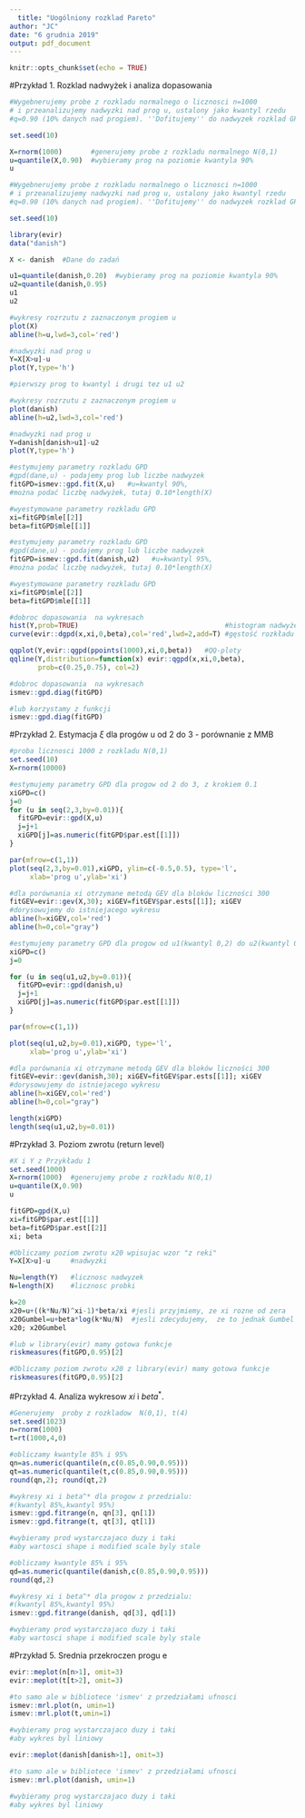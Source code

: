 ```yaml
---
  title: "Uogólniony rozklad Pareto"
author: "JC"
date: "6 grudnia 2019"
output: pdf_document
---
```

  
  ```r
knitr::opts_chunk$set(echo = TRUE)
```


#Przykład 1. Rozklad nadwyżek i analiza dopasowania


```r
#Wygebnerujemy probe z rozkladu normalnego o licznosci n=1000
# i przeanalizujemy nadwyzki nad prog u, ustalony jako kwantyl rzedu
#q=0.90 (10% danych nad progiem). ''Dofitujemy'' do nadwyzek rozklad GPD.

set.seed(10)

X=rnorm(1000)       #generujemy probe z rozkladu normalnego N(0,1)
u=quantile(X,0.90)  #wybieramy prog na poziomie kwantyla 90%
u

```

```r
#Wygebnerujemy probe z rozkladu normalnego o licznosci n=1000
# i przeanalizujemy nadwyzki nad prog u, ustalony jako kwantyl rzedu
#q=0.90 (10% danych nad progiem). ''Dofitujemy'' do nadwyzek rozklad GPD.

set.seed(10)

library(evir)
data("danish")

X <- danish  #Dane do zadań

u1=quantile(danish,0.20)  #wybieramy prog na poziomie kwantyla 90%
u2=quantile(danish,0.95)
u1
u2

```


```r

#wykresy rozrzutu z zaznaczonym progiem u 
plot(X)
abline(h=u,lwd=3,col='red')   

#nadwyzki nad prog u
Y=X[X>u]-u
plot(Y,type='h')

```

```r

#pierwszy prog to kwantyl i drugi tez u1 u2

#wykresy rozrzutu z zaznaczonym progiem u 
plot(danish)
abline(h=u2,lwd=3,col='red')   

#nadwyzki nad prog u
Y=danish[danish>u1]-u2
plot(Y,type='h')

```

```r
#estymujemy parametry rozkladu GPD
#gpd(dane,u) - podajemy prog lub liczbe nadwyzek
fitGPD=ismev::gpd.fit(X,u)   #u=kwantyl 90%, 
#można podać liczbę nadwyżek, tutaj 0.10*length(X)

#wyestymowane parametry rozkladu GPD
xi=fitGPD$mle[[2]]
beta=fitGPD$mle[[1]]

```

```r
#estymujemy parametry rozkladu GPD
#gpd(dane,u) - podajemy prog lub liczbe nadwyzek
fitGPD=ismev::gpd.fit(danish,u2)   #u=kwantyl 95%, 
#można podać liczbę nadwyżek, tutaj 0.10*length(X)

#wyestymowane parametry rozkladu GPD
xi=fitGPD$mle[[2]]
beta=fitGPD$mle[[1]]

```

```r

#dobroc dopasowania  na wykresach 
hist(Y,prob=TRUE)                                    #histogram nadwyżek
curve(evir::dgpd(x,xi,0,beta),col='red',lwd=2,add=T) #gęstość rozkładu GPD

qqplot(Y,evir::qgpd(ppoints(1000),xi,0,beta))   #QQ-ploty
qqline(Y,distribution=function(x) evir::qgpd(x,xi,0,beta),
       prob=c(0.25,0.75), col=2)

```

```r

#dobroc dopasowania  na wykresach 
ismev::gpd.diag(fitGPD)

```

```r

#lub korzystamy z funkcji 
ismev::gpd.diag(fitGPD)

```

#Przykład 2. Estymacja $\xi$ dla progów u od 2 do 3 - porównanie z MMB

```r
#proba licznosci 1000 z rozkladu N(0,1)
set.seed(10)
X=rnorm(10000)

#estymujemy parametry GPD dla progow od 2 do 3, z krokiem 0.1
xiGPD=c()
j=0
for (u in seq(2,3,by=0.01)){
  fitGPD=evir::gpd(X,u)
  j=j+1
  xiGPD[j]=as.numeric(fitGPD$par.est[[1]])
}

par(mfrow=c(1,1))
plot(seq(2,3,by=0.01),xiGPD, ylim=c(-0.5,0.5), type='l', 
     xlab='prog u',ylab='xi')

#dla porównania xi otrzymane metodą GEV dla bloków liczności 300
fitGEV=evir::gev(X,30); xiGEV=fitGEV$par.ests[[1]]; xiGEV
#dorysowujemy do istniejacego wykresu
abline(h=xiGEV,col='red')
abline(h=0,col="gray")
```

```r

#estymujemy parametry GPD dla progow od u1(kwantyl 0,2) do u2(kwantyl 0,95), z krokiem 0.1
xiGPD=c()
j=0

for (u in seq(u1,u2,by=0.01)){
  fitGPD=evir::gpd(danish,u)
  j=j+1
  xiGPD[j]=as.numeric(fitGPD$par.est[[1]])
}

par(mfrow=c(1,1))

plot(seq(u1,u2,by=0.01),xiGPD, type='l', 
     xlab='prog u',ylab='xi')

#dla porównania xi otrzymane metodą GEV dla bloków liczności 300
fitGEV=evir::gev(danish,30); xiGEV=fitGEV$par.ests[[1]]; xiGEV
#dorysowujemy do istniejacego wykresu
abline(h=xiGEV,col='red')
abline(h=0,col="gray")

length(xiGPD)
length(seq(u1,u2,by=0.01))
```

#Przykład 3.  Poziom zwrotu (return level)
```r
#X i Y z Przykładu 1
set.seed(1000)
X=rnorm(1000)  #generujemy probe z rozkładu N(0,1)
u=quantile(X,0.90) 
u

fitGPD=gpd(X,u)
xi=fitGPD$par.est[[1]]
beta=fitGPD$par.est[[2]]
xi; beta

#Obliczamy poziom zwrotu x20 wpisujac wzor "z reki"
Y=X[X>u]-u     #nadwyzki

Nu=length(Y)   #licznosc nadwyzek
N=length(X)    #licznosc probki

k=20
x20=u+((k*Nu/N)^xi-1)*beta/xi #jesli przyjmiemy, ze xi rozne od zera 
x20Gumbel=u+beta*log(k*Nu/N)  #jesli zdecydujemy,  ze to jednak Gumbel
x20; x20Gumbel


```


```r
#lub w library(evir) mamy gotowa funkcje 
riskmeasures(fitGPD,0.95)[2]

```

```r
#Obliczamy poziom zwrotu x20 z library(evir) mamy gotowa funkcje 
riskmeasures(fitGPD,0.95)[2]

```
#Przykład 4. Analiza wykresow $xi$ i $beta^*$.

```r

#Generujemy  proby z rozkladow  N(0,1), t(4)
set.seed(1023)
n=rnorm(1000)
t=rt(1000,4,0)

#obliczamy kwantyle 85% i 95% 
qn=as.numeric(quantile(n,c(0.85,0.90,0.95)))
qt=as.numeric(quantile(t,c(0.85,0.90,0.95)))
round(qn,2); round(qt,2)

#wykresy xi i beta^* dla progow z przedzialu: 
#(kwantyl 85%,kwantyl 95%)
ismev::gpd.fitrange(n, qn[3], qn[1])
ismev::gpd.fitrange(t, qt[3], qt[1])

#wybieramy prod wystarczajaco duzy i taki 
#aby wartosci shape i modified scale byly stale

```


```r
#obliczamy kwantyle 85% i 95% 
qd=as.numeric(quantile(danish,c(0.85,0.90,0.95)))
round(qd,2)

#wykresy xi i beta^* dla progow z przedzialu: 
#(kwantyl 85%,kwantyl 95%)
ismev::gpd.fitrange(danish, qd[3], qd[1])

#wybieramy prod wystarczajaco duzy i taki 
#aby wartosci shape i modified scale byly stale

```
#Przykład 5. Srednia przekroczen progu e

```r

evir::meplot(n[n>1], omit=3)
evir::meplot(t[t>2], omit=3)

#to samo ale w bibliotece 'ismev' z przedziałami ufnosci
ismev::mrl.plot(n, umin=1)
ismev::mrl.plot(t,umin=1)

#wybieramy prog wystarczajaco duzy i taki
#aby wykres byl liniowy

```


```r

evir::meplot(danish[danish>1], omit=3)

#to samo ale w bibliotece 'ismev' z przedziałami ufnosci
ismev::mrl.plot(danish, umin=1)

#wybieramy prog wystarczajaco duzy i taki
#aby wykres byl liniowy

```
